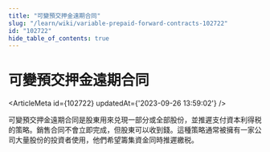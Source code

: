 ```yaml
---
title: "可變預交押金遠期合同"
slug: "/learn/wiki/variable-prepaid-forward-contracts-102722"
id: "102722"
hide_table_of_contents: true
---
```



# 可變預交押金遠期合同

<ArticleMeta id={102722} updatedAt={'2023-09-26 13:59:02'} />
<div className='border-solid border-b border-t-0 my-4 border-[var(--ifm-color-gray-300)]' />

可變預交押金遠期合同是股東用來兑現一部分或全部股份，並推遲支付資本利得税的策略。銷售合同不會立即完成，但股東可以收到錢。這種策略通常被擁有一家公司大量股份的投資者使用，他們希望籌集資金同時推遲繳税。
